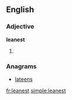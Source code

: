 ==English==

===Adjective===
'''leanest'''

# {{superlative of|[[lean]]}}

===Anagrams===
* [[lateens#English|lateens]]

[[fr:leanest]]
[[simple:leanest]]